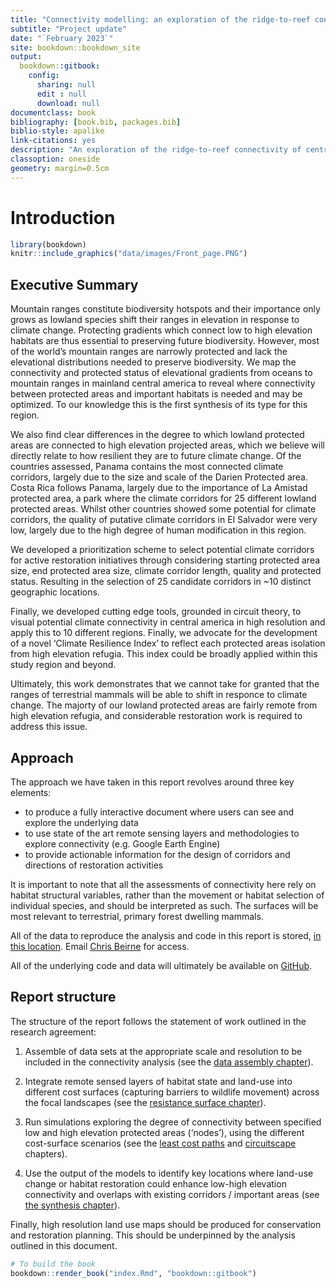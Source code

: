 ```yaml
--- 
title: "Connectivity modelling: an exploration of the ridge-to-reef connectivity of central America"
subtitle: "Project update"
date: "`February 2023`"
site: bookdown::bookdown_site
output:
  bookdown::gitbook: 
    config: 
      sharing: null
      edit : null
      download: null
documentclass: book
bibliography: [book.bib, packages.bib]
biblio-style: apalike
link-citations: yes
description: "An exploration of the ridge-to-reef connectivity of central America"
classoption: oneside
geometry: margin=0.5cm
---
```



# Introduction {#intro}

```r
library(bookdown)
knitr::include_graphics("data/images/Front_page.PNG")
```

## Executive Summary

Mountain ranges constitute biodiversity hotspots and their importance only grows as lowland species shift their ranges in elevation in response to climate change. Protecting gradients which connect low to high elevation habitats are thus essential to preserving future biodiversity. However, most of the world’s mountain ranges are narrowly protected and lack the elevational distributions needed to preserve biodiversity. We map the connectivity and protected status of elevational gradients from oceans to mountain ranges in mainland central america to reveal where connectivity between protected areas and important habitats is needed and may be optimized. To our knowledge this is the first synthesis of its type for this region.

We also find clear differences in the degree to which lowland protected areas are connected to high elevation projected areas, which we believe will directly relate to how resilient they are to future climate change. Of the countries assessed, Panama contains the most connected climate corridors, largely due to the size and scale of the Darien Protected area. Costa Rica follows Panama, largely due to the importance of La Amistad protected area, a park where the climate corridors for 25 different lowland protected areas. Whilst other countries showed some potential for climate corridors, the quality of putative climate corridors in El Salvador were very low, largely due to the high degree of human modification in this region.  

We developed a prioritization scheme to select potential climate corridors for active restoration initiatives through considering starting protected area size, end protected area size, climate corridor length, quality and protected status. Resulting in the selection of 25 candidate corridors in ~10 distinct geographic locations.

Finally, we developed cutting edge tools, grounded in circuit theory, to visual potential climate connectivity in central america in high resolution and apply this to 10 different regions. Finally,  we advocate for the development of a novel 'Climate Resilience Index' to reflect each protected areas isolation from high elevation refugia. This index could be broadly applied within this study region and beyond. 

Ultimately, this work demonstrates that we cannot take for granted that the ranges of terrestrial mammals will be able to shift in responce to climate change. The majorty of our lowland protected areas are fairly remote from high elevation refugia, and considerable restoration work is required to address this issue. 

## Approach
The approach we have taken in this report revolves around three key elements:

- to produce a fully interactive document where users can see and explore the underlying data
- to use state of the art remote sensing layers and methodologies to explore connectivity (e.g. Google Earth Engine)
- to provide actionable information for the design of corridors and directions of restoration activities

It is important to note that all the assessments of connectivity here rely on habitat structural variables, rather than the movement or habitat selection of individual species, and should be interpreted as such. The surfaces will be most relevant to terrestrial, primary forest dwelling mammals.

All of the data to reproduce the analysis and code in this report is stored, [in this location](https://drive.google.com/drive/folders/1DQNtNzUbqjZsT1kXZGW2fzHFFf7Y7kcZ?usp=sharing). Email [Chris Beirne](c.w.beirne@gmail.com) for access. 

All of the underlying code and data will ultimately be available on [GitHub](https://github.com/ChrisBeirne/Osa-Conservation-Connectivity-Project). 

## Report structure

The structure of the report follows the statement of work outlined in the research agreement:

1) Assemble of data sets at the appropriate scale and resolution to be included in the connectivity analysis (see the [data assembly chapter](#data-assembly)).

2) Integrate remote sensed layers of habitat state and land-use into different cost surfaces (capturing barriers to wildlife movement) across the focal landscapes (see the [resistance surface chapter](#cost-surface)). 

3) Run simulations exploring the degree of connectivity between specified low and high elevation protected areas (‘nodes’), using the different cost-surface scenarios (see the [least cost paths](#lcp) and [circuitscape](#circuitscape) chapters). 

4) Use the output of the models to identify key locations where land-use change or habitat restoration could enhance low-high elevation connectivity and overlaps with existing corridors / important areas (see [the synthesis chapter](#synthesis)). 

Finally, high resolution land use maps should be produced for conservation and restoration planning. This should be underpinned by the analysis outlined in this document.


```r
# To build the book
bookdown::render_book("index.Rmd", "bookdown::gitbook")

```

